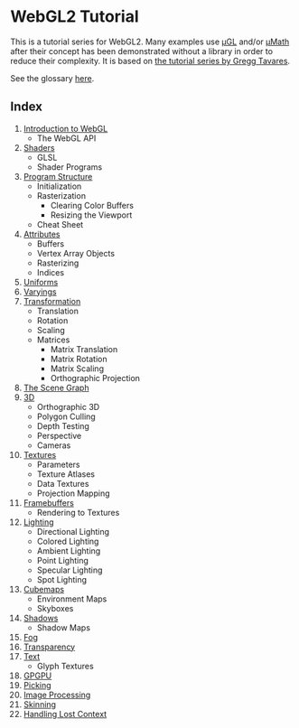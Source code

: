 # WebGL2 Tutorial

This is a tutorial series for WebGL2. Many examples use [μGL](https://ugl.lakuna.pw/) and/or
[μMath](https://umath.lakuna.pw/) after their concept has been demonstrated without a library in
order to reduce their complexity. It is based on [the tutorial series by Gregg Tavares](https://webgl2fundamentals.org/).

See the glossary [here](/a/webgl/glossary).

## Index

1. [Introduction to WebGL](/a/webgl/introduction)
   - The WebGL API
2. [Shaders](/a/webgl/shaders)
   - GLSL
   - Shader Programs
3. [Program Structure](/a/webgl/program-structure)
   - Initialization
   - Rasterization
     - Clearing Color Buffers
     - Resizing the Viewport
   - Cheat Sheet
4. [Attributes](/a/webgl/attributes)
   - Buffers
   - Vertex Array Objects
   - Rasterizing
   - Indices
5. [Uniforms](/a/webgl/uniforms)
6. [Varyings](/a/webgl/varyings)
7. [Transformation](/a/webgl/transformation)
   - Translation
   - Rotation
   - Scaling
   - Matrices
     - Matrix Translation
     - Matrix Rotation
     - Matrix Scaling
     - Orthographic Projection
8. [The Scene Graph](/a/webgl/scene-graph)
9. [3D](/a/webgl/3d)
   - Orthographic 3D
   - Polygon Culling
   - Depth Testing
   - Perspective
   - Cameras
10. [Textures](/a/webgl/textures)
    - Parameters
    - Texture Atlases
    - Data Textures
    - Projection Mapping
11. [Framebuffers](/a/webgl/framebuffers)
    - Rendering to Textures
12. [Lighting](/a/webgl/lighting)
    - Directional Lighting
    - Colored Lighting
    - Ambient Lighting
    - Point Lighting
    - Specular Lighting
    - Spot Lighting
13. [Cubemaps](/a/webgl/cubemaps)
    - Environment Maps
    - Skyboxes
14. [Shadows](/a/webgl/shadows)
    - Shadow Maps
15. [Fog](/a/webgl/fog)
16. [Transparency](/a/webgl/transparency)
17. [Text](/a/webgl/text)
    - Glyph Textures
18. [GPGPU](/a/webgl/gpgpu)
19. [Picking](/a/webgl/picking)
20. [Image Processing](/a/webgl/image-processing)
21. [Skinning](/a/webgl/skinning)
22. [Handling Lost Context](/a/webgl/lost-context)
